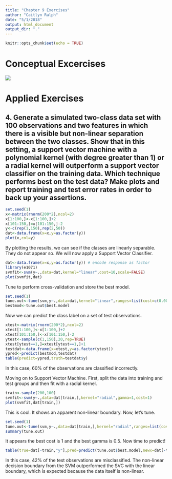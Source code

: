 ```yaml
---
title: "Chapter 9 Exercises"
author: "Caitlyn Ralph"
date: "5/1/2018"
output: html_document
output_dir: "."
---
```


```r
knitr::opts_chunk$set(echo = TRUE)
```

# Conceptual Excercises

![](2.JPG)

# Applied Exercises

## 4. Generate a simulated two-class data set with 100 observations and two features in which there is a visible but non-linear separation between the two classes. Show that in this setting, a support vector machine with a polynomial kernel (with degree greater than 1) or a radial kernel will outperform a support vector classifier on the training data. Which technique performs best on the test data? Make plots and report training and test error rates in order to back up your assertions.

```r
set.seed(1)
x<-matrix(rnorm(200*2),ncol=2)
x[1:100,]<-x[1:100,]+2
x[101:150,]=x[101:150,]-2
y<-c(rep(1,150),rep(2,50))
dat<-data.frame(x=x,y=as.factor(y))
plot(x,col=y)
```
By plotting the results, we can see if the classes are linearly separable. They do not appear so. We will now apply a Support Vector Classifier.
```r
dat<-data.frame(x=x,y=as.factor(y)) # encode response as factor
library(e1071)
svmfit<-svm(y~.,data=dat,kernel="linear",cost=10,scale=FALSE)
plot(svmfit,dat)
```
Tune to perform cross-validation and store the best model.
```r
set.seed(1)
tune.out<-tune(svm,y~.,data=dat,kernel="linear",ranges=list(cost=c(0.001,0.01,0.1,1,5,10,100)))
bestmod<-tune.out$best.model
```
Now we can predict the class label on a set of test observations.
```r
xtest<-matrix(rnorm(200*2),ncol=2)
xtest[1:100,]<-x[1:100,]+2
xtest[101:150,]<-x[101:150,]-2
ytest<-sample(c(1,150),20,rep=TRUE)
xtest[ytest==1,]=xtest[ytest==1,]+1
testdat<-data.frame(x=xtest,y=as.factor(ytest))
ypred<-predict(bestmod,testdat)
table(predict=ypred,truth=testdat$y)
```
In this case, 60% of the observations are classified incorrectly.

Moving on to Support Vector Machine. First, split the data into training and test groups and then fit with a radial kernel.
```r
train<-sample(200,100)
svmfit<-svm(y~.,data=dat[train,],kernel="radial",gamma=1,cost=1)
plot(svmfit,dat[train,])
```
This is cool. It shows an apparent non-linear boundary. Now, let's tune.
```r
set.seed(1)
tune.out<-tune(svm,y~.,data=dat[train,],kernel="radial",ranges=list(cost=c(0.1,1,10,100,1000),gamma=c(0.5,1,2,3,4)))
summary(tune.out)
```
It appears the best cost is 1 and the best gamma is 0.5. Now time to predict!
```r
table(true=dat[-train,"y"],pred=predict(tune.out$best.model,newx=dat[-train,]))
```
In this case, 42% of the test observations are misclassified. The non-linear decision boundary from the SVM outperformed the SVC with the linear boundary, which is expected because the data itself is non-linear.